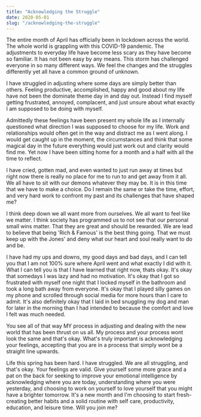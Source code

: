 ```yaml
---
title: "Acknowledging the Struggle"
date: 2020-05-01
slug: "/acknowledging-the-struggle"
---
```


The entire month of April has officially been in lockdown across the world. The whole world is grappling with this COVID-19 pandemic. The adjustments to everyday life have become less scary as they have become so familiar. It has not been easy by any means. This storm has challenged everyone in so many different ways. We feel the changes and the struggles differently yet all have a common ground of unknown. 

I have struggled in adjusting where some days are simply better than others. Feeling productive, accomplished, happy and good about my life have not been the dominate theme day in and day out. Instead I find myself getting frustrated, annoyed, complacent, and just unsure about what exactly I am supposed to be doing with myself. 

Admittedly these feelings have been present my whole life as I internally questioned what direction I was supposed to choose for my life. Work and relationships would often get in the way and distract me as I went along. I would get caught up in the moment, the circumstances and think that some magical day in the future everything would just work out and clarity would find me. Yet now I have been sitting home for a month and a half with all the time to reflect.

I have cried, gotten mad, and even wanted to just run away at times but right now there is really no place for me to run to and get away from it all. We all have to sit with our demons whatever they may be. It is in this time that we have to make a choice. Do I remain the same or take the time, effort, and very hard work to confront my past and its challenges that have shaped me? 

I think deep down we all want more from ourselves. We all want to feel like we matter. I think society has programmed us to not see that our personal small wins matter. That they are great and should be rewarded. We are lead to believe that being 'Rich & Famous' is the best thing going. That we must keep up with the Jones' and deny what our heart and soul really want to do and be.

I have had my ups and downs, my good days and bad days, and I can tell you that I am not 100% sure where April went and what exactly I did with it. What I can tell you is that I have learned that right now, thats okay. It's okay that somedays I was lazy and had no motivation. It's okay that I got so frustrated with myself one night that I locked myself in the bathroom and took a long bath away from everyone. It's okay that I played silly games on my phone and scrolled through social media for more hours than I care to admit. It's also definitely okay that I laid in bed snuggling my dog and man for later in the morning than I had intended to because the comfort and love I felt was much needed.

You see all of that way MY process in adjusting and dealing with the new world that has been thrust on us all. My process and your process wont look the same and that's okay. What's truly important is acknowledging your feelings, accepting that you are in a process that simply wont be a straight line upwards. 

Life this spring has been hard. I have struggled. We are all struggling, and that's okay. Your feelings are valid. Give yourself some more grace and a pat on the back for seeking to improve your emotional intelligence by acknowledging where you are today, understanding where you were yesterday, and choosing to work on yourself to love yourself that you might have a brighter tomorrow. It's a new month and I'm choosing to start fresh- creating better habits and a solid routine with self care, productivity, education, and leisure time. Will you join me?